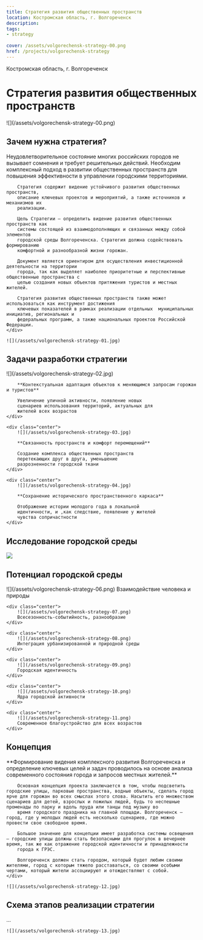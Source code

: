 ```yaml
---
title: Стратегия развития общественных пространств
location: Костромская область, г. Волгореченск
description: 
tags:
- strategy
    
cover: /assets/volgorechensk-strategy-00.png
href: /projects/volgorechensk-strategy
---
```


Костромская область, г. Волгореченск


# Стратегия развития общественных пространств

<Wide>
    ![](/assets/volgorechensk-strategy-00.png)
</Wide>


## Зачем нужна стратегия?

<Grid>
    <div>
        Неудовлетворительное состояние многих российских городов не вызывает сомнения и требует
        решительных действий. Необходим комплексный подход в развитии общественных пространств для
        повышения эффективности в управлении городскими территориями.

        Стратегия содержит видение устойчивого развития общественных пространств,
        описание ключевых проектов и мероприятий, а также источников и механизмов их
        реализации.

        Цель Стратегии — определить видение развития общественных пространств как
        системы состоящей из взаимодополняющих и связанных между собой элементов
        городской среды Волгореченска. Стратегия должна содействовать формированию
        комфортной и разнообразной жизни горожан.

        Документ является ориентиром для осуществления инвестиционной деятельности на территории
        города, так как выделяет наиболее приоритетные и перспективные общественные пространства с
        целью создания новых объектов притяжения туристов и местных жителей.

        Стратегия развития общественных пространств также может использоваться как инструмент достижения
        ключевых показателей в рамках реализации отдельных  муниципальных инициатив, региональных и
        федеральных программ, а также национальных проектов Российской Федерации.
    </div>

    ![](/assets/volgorechensk-strategy-01.jpg)
</Grid>


## Задачи разработки стратегии

<Grid cols={3}>
    <div class="center">
        ![](/assets/volgorechensk-strategy-02.jpg)

        **Контекстуальная адаптация объектов к меняющимся запросам горожан и туристов**

        Увеличение уличной активности, появление новых
        сценариев использования территорий, актуальных для
        жителей всех возрастов
    </div>

    <div class="center">
        ![](/assets/volgorechensk-strategy-03.jpg)

        **Связанность пространств и комфорт перемещений**

        Создание комплекса общественных пространств
        перетекающих друг в друга, уменьшение
        разрозненности городской ткани
    </div>

    <div class="center">
        ![](/assets/volgorechensk-strategy-04.jpg)

        **Сохранение исторического пространственного каркаса**

        Отображение истории молодого года в локальной
        идентичности, и ,как следствие, появление у жителей
        чувства сопричастности
    </div>
</Grid>

## Исследование городской среды

![](/assets/volgorechensk-strategy-05.png)


## Потенциал городской среды

<Grid cols={3}>
    <div class="center">
        ![](/assets/volgorechensk-strategy-06.png)
        Взаимодействие человека и природы
    </div>

    <div class="center">
        ![](/assets/volgorechensk-strategy-07.png)
        Всесезонность-событийность, разнообразие
    </div>

    <div class="center">
        ![](/assets/volgorechensk-strategy-08.png)
        Интеграция урбанизированной и природной среды
    </div>

    <div class="center">
        ![](/assets/volgorechensk-strategy-09.png)
        Городская идентичность
    </div>

    <div class="center">
        ![](/assets/volgorechensk-strategy-10.png)
        Ядра городской активности
    </div>

    <div class="center">
        ![](/assets/volgorechensk-strategy-11.png)
        Современное благоустройство для всех возрастов
    </div>
</Grid>

## Концепция

<Grid>
    <div class="left">
        **Формирование видения комплексного развития
        Волгореченска и определение ключевых целей и задач проводилось на основе анализа современного состояния города и запросов местных жителей.**

        Основная концепция проекта заключается в том, чтобы подсветить городские улицы, парковые пространства, водные объекты, сделать город ярче для горожан во всех смыслах этого слова. Насытить его множеством сценариев для детей, взрослых и пожилых людей, будь то неспешные променады по парку и вдоль пруда или танцы под музыку во
        время городского праздника на главной площади. Волгореченск — город, где у молодых людей есть несколько сценариев, где можно провести свое свободное время.

        Большое значение для концепции имеет разработка системы освещения — городские улицы должны стать безопасными для прогулок в вечернее время, так же как отражение городской идентичности и принадлежности
        города к ГРЭС.

        Волгореченск должен стать городом, который будет любим своими жителями, город с которым тяжело расставаться, со своими особыми чертами, который жители ассоциируют и отождествляют с собой.
    </div>

    ![](/assets/volgorechensk-strategy-12.jpg)
</Grid>


## Схема этапов реализации стратегии

<Grid>
    <div>
        ...
    </div>

    ![](/assets/volgorechensk-strategy-13.jpg)
</Grid>
